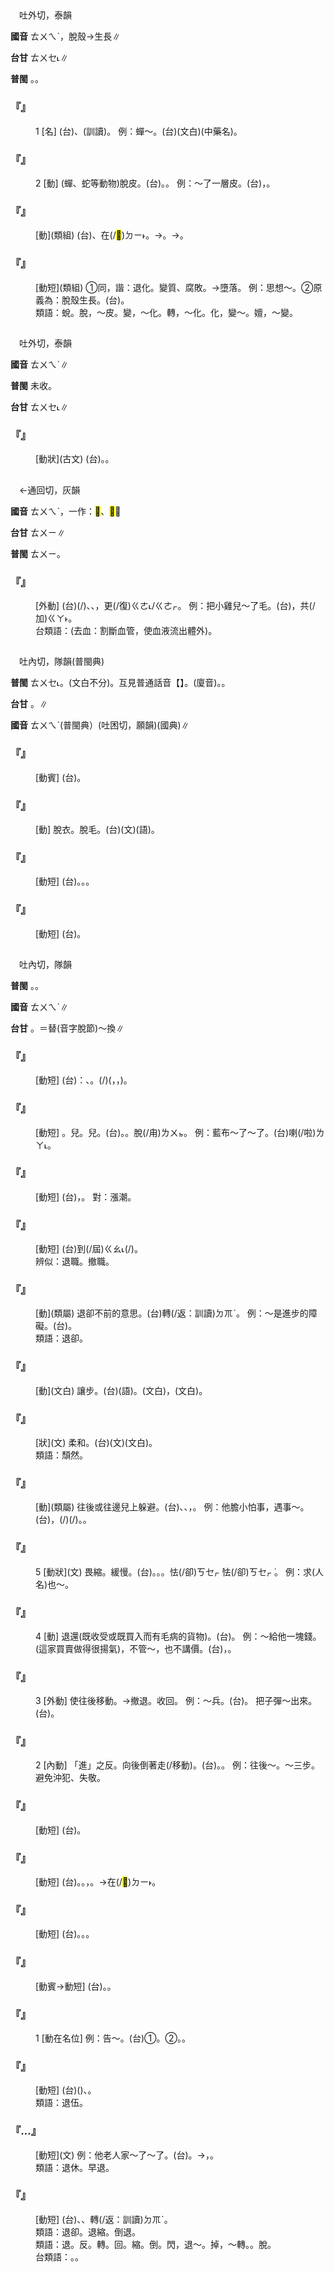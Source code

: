 
=={{ruby|蛻|ㄊㄨㄟˋ}}==

　吐外切，泰韻

'''國音''' <rt>ㄊㄨㄟˋ</rt>{{ruby|。|ㄕㄨㄟˋ}}，脫殼→生長∥

'''台甘''' <rt>ㄊㄨㆤ˪</rt>∥

'''普閩''' {{ruby|(文)|ㄊㄨㆤ˪}}。{{ruby|(白)|ㄊㄨㄧ˪}}。

    

==='''『{{ruby|蛻|ㄊㄨㄟˋ}}』'''===
:1  [名] (台){{ruby|蛇|ㄗㄨㄚˊ}}、{{ruby|蟬|ㄒㄧㄢˊ}}{{ruby|等|ㄉㄧㄥˋ}}{{ruby|動|ㄉㆲ˫}}{{ruby|物|ㆠㄨㆵ ͘}}{{ruby|所|ㄙㆦˋ}}{{ruby|脫|ㄊㆭ˪}}(訓讀){{ruby|落|ㄌㄜㆷ ͘}}{{ruby|來|·ㄌㄞˊ}}{{ruby|丌|ㆤ}}{{ruby|殼|ㄎㄚㆶ}}。 例：蟬～。(台){{ruby|蟬|ㄒㄧㄢˊ}}{{ruby|蛻|ㄊㄨㆤ˪}}(文白)(中藥名)。
    

==='''『{{ruby|蛻|ㄊㄨㄟˋ}}』'''===
:2  [動] (蟬、蛇等動物)脫皮。(台){{ruby|脫|ㄊㆭ˪}}{{ruby|殼|ㄎㄚㆶ}}。{{ruby|<mark>&#xffef5;</mark>|ㄌㄧㄨ˪}}{{ruby|皮|ㄆㆤˊ/ㄆㄨㆤˊ}}。 例：～了一層皮。(台){{ruby|脫|ㄌㄨㆵ}}{{ruby|一|ㄐㄧㆵ ͘}}{{ruby|重|ㄉㄧㄥˊ}}{{ruby|皮|ㄆㄨㆤˊ/ㄆㆤˊ}}，{{ruby|脫|ㄊㆭ˪}}{{ruby|一|ㄐㄧㆵ ͘}}{{ruby|重|ㄉㄧㄥˊ}}{{ruby|殼|ㄎㄚㆶ}}。
    

==='''『{{ruby|蛻|ㄊㄨㄟˋ}}{{ruby|變|ㄅㄧㄢˋ}}』'''===
: [動](類組) (台){{ruby|人|ㄌㄧㄣˊ/ㆢㄧㄣˊ}}、{{ruby|物|ㆠㄨㆵ ͘}}在(/<mark>&#xf9853;</mark>)<rt>ㄉㄧ˫</rt>{{ruby|生|ㄒㄧㄥ}}{{ruby|活|ㄨㄚㆷ ͘}}{{ruby|丌|ㆤ}}{{ruby|過|ㄍㄨㆤ˪/ㄍㆤ˪}}{{ruby|程|ㄊㄧㄥˊ}}{{ruby|中|ㄉㄧㆲ}}{{ruby|發|ㄏㄨㄚㆵ}}{{ruby|生|ㄒㄧㄥ}}{{ruby|本|ㄅㄨㄣˋ}}{{ruby|質|ㄐㄧㆵ}}{{ruby|上|ㄒㄧㆲ˫}}{{ruby|丌|ㆤ}}{{ruby|變|ㄅㄧㄢ˪}}{{ruby|化|ㄏㄨㄚ˪}}。→{{ruby|變|ㄅㄧㄢ˪}}{{ruby|質|ㄐㄧㆵ}}。→{{ruby|變|ㄅㄧㄢ˪}}{{ruby|衰|ㄙㄨㆤ}}。
    

==='''『{{ruby|蛻|ㄊㄨㄟˋ}}{{ruby|化|ㄏㄨㄚˋ}}』'''===
: [動短](類組) ①同，諧：退化。變質、腐敗。→墮落。 例：思想～。②原義為：脫殼生長。(台){{ruby|思|ㄙㄨ˫}}{{ruby|想|ㄒㄧㆲˋ}}{{ruby|蛻|ㄊㄨㆤ˪}}{{ruby|化|ㄏㄨㄚ˪}}。
:類語：蛻。脫，～皮。變，～化。轉，～化。化，變～。嬗，～變。
:
    

=={{ruby|駾|ㄊㄨㄟˋ}}==

　吐外切，泰韻

'''國音''' <rt>ㄊㄨㄟˋ</rt>∥

'''普閩''' 未收。

'''台甘''' <rt>ㄊㄨㆤ˪</rt>∥

    

==='''『{{ruby|駾|ㄊㄨㄟˋ}}』'''===
: [動狀](古文) (台){{ruby|著|ㄉㄧㄜㆷ ͘}}{{ruby|青|ㄘㆥ/ㄑㆪ}}{{ruby|驚|ㄍㄧㆩ}}。{{ruby|亂|ㄌㄨㄢ˫}}{{ruby|亂|ㄌㄨㄢ˫}}{{ruby|衝|ㄐㄧㄥ/ㄗㆲˊ}}。
    

=={{ruby|<mark>&#xf9841;</mark>|ㄊㄨㄟˋ}}==

　←通回切，灰韻{{ruby|＝|ㄊㄨㄟ}}

'''國音''' <rt>ㄊㄨㄟˋ</rt>，一作：<mark>&#xf9842;</mark>、<mark>&#xf9843;</mark>∥

'''台甘''' <rt>ㄊㄨㄧ</rt>∥

'''普閩''' <rt>ㄊㄨㄧ</rt>。

    

==='''『{{ruby|<mark>&#xf9841;</mark>|ㄊㄨㄟˋ}}』'''===
: [外動] (台){{ruby|已|ㄧˋ}}{{ruby|經|ㄍㄧㄥ}}{{ruby|割|ㄍㄨㄚㆷ}}{{ruby|血|ㄏㄨㄧㆷ}}(/{{ruby|鐕|ㄑㄧㆰˋ}}{{ruby|血|ㄏㄨㆤㆷ}}){{ruby|丌|ㆤ}}{{ruby|雞|ㄍㄨㆤ/ㄍㆤ}}、{{ruby|鴨|ㄚㆷ}}、{{ruby|豬|ㄉㄨ/ㄉㄧ}}，{{ruby|用|ㄧㄥ˫/ㄧㆲ˫}}{{ruby|滾|ㄍㄨㄣˋ}}{{ruby|水|ㄗㄨㄧˋ}}{{ruby|<mark>&#xf9ad7;</mark>|ㄍㄜ˫}}{{ruby|<mark>&#xf9ad7;</mark>|ㄍㄜ˫}}{{ruby|燙|ㄊㆭ˪}}{{ruby|燙|ㄊㆭ˪}}{{ruby|咧|ㄌㆤ˪}}{{ruby|即|ㄐㄧㄚㆷ}}更(/復)<rt>ㄍㄜ˪/ㄍㄜㆷ</rt>{{ruby|脫|ㄊㄨㆵ/ㄌㄨㆵ}}{{ruby|毛|ㄇㆦ/ㄇㆭˊ}}{{ruby|丌|ㆤ}}{{ruby|意|ㄧ˪}}{{ruby|思|ㄙㄨ˪}}。 例：把小雞兒～了毛。(台){{ruby|雞|ㄍㄨㆤ/ㄍㆤ}}{{ruby|仔|ㄚ}}{{ruby|丌|ㆤ}}{{ruby|毛|ㄇㆭˊ/ㄇㆦ}}，共(/加)<rt>ㄍㄚ˫</rt>{{ruby|燙|ㄊㆭ˪}}{{ruby|燙|ㄊㆭ˪}}{{ruby|脫|ㄌㄨㆵ}}{{ruby|脫|ㄌㄨㆵ}}{{ruby|咧|ㄌㆤ˪}}。
:台類語：{{ruby|煞|ㄙㄨㄚㆷ}}{{ruby|血|ㄏㄨㆤㆷ}}(去血：割斷血管，使血液流出體外)。
:
    

=={{ruby|褪|ㄊㄨㄟˋ}}==

　吐內切，隊韻(普閩典)

'''普閩''' <rt>ㄊㄨㆤ˪</rt>{{ruby|。|ㄊㄨㄧ˪}}。(文白不分)。互見普通話音【{{ruby|褪|ㄊㄨㄣˋ}}】。(廈音){{ruby|(文)|ㄊㄨㄣ˪}}。{{ruby|(白)|ㄊㆭ˪}}。

'''台甘''' {{ruby|(文)|ㄊㄨㄣ˪}}。{{ruby|(語)|ㄊㆭ˪}}∥

'''國音''' <rt>ㄊㄨㄟˋ</rt>(普閩典）{{ruby|。|ㄊㄨㄣˋ}}(吐困切，願韻)(國典)∥

    

==='''『{{ruby|褪|ㄊㄨㄟˋ}}{{ruby|衣|ㄧ}}』'''===
: [動賓] (台){{ruby|褪|ㄊㆭ˪}}{{ruby|衫|ㄙㆩ}}。
    

==='''『{{ruby|褪|ㄊㄨㄟˋ}}』'''===
: [動] 脫衣。脫毛。(台){{ruby|褪|ㄊㄨㄣ˪}}(文){{ruby|。|ㄊㆭ˪/ㄊㄨㆪ˪}}(語)。
    

==='''『{{ruby|褪|ㄊㄨㄟˋ}}{{ruby|色|ㄙㄜˋ}}』'''===
: [動短] (台){{ruby|褪|ㄊㆭ˪}}{{ruby|色|ㄒㄧㆤㆶ}}。{{ruby|退|ㄊㄨㆤ˪/ㄊㆤ˪}}{{ruby|色|ㄒㄧㆤㆶ}}。{{ruby|落|ㄌㄚㆶ}}{{ruby|色|ㄒㄧㆤㆶ}}。
    

==='''『{{ruby|褪|ㄊㄨㄟˋ}}{{ruby|毛|ㄇㄠˊ}}』'''===
: [動短] (台){{ruby|褪|ㄊㄨㆪ˪}}{{ruby|毛|ㄇㆦ/ㄇㆭˊ}}。
    

=={{ruby|退|ㄊㄨㄟˋ}}==

　吐內切，隊韻

'''普閩''' {{ruby|(文)|ㄊㄨㆤ˪}}。{{ruby|(白)|ㄊㆤ˪}}。

'''國音''' <rt>ㄊㄨㄟˋ</rt>∥

'''台甘''' {{ruby|(文)|ㄊㄨㆤ˪}}。{{ruby|(語)|ㄊㆤ˪}}{{ruby|。|ㄊㄨㄧ˪}}＝替(音字脫節)～換∥

    

==='''『{{ruby|退|ㄊㄨㄟˋ}}{{ruby|燒|ㄕㄠ}}』'''===
: [動短] (台){{ruby|對|ㄉㄨㄧ˪}}：{{ruby|發|ㄏㄨㄚㆵ}}{{ruby|燒|ㄒㄧㄜ}}、{{ruby|發|ㄏㄨㄚㆵ}}{{ruby|熱|ㆢㄧㄚㆵ ͘/ㄌㄨㄚㆷ ͘}}。{{ruby|退|ㄊㄨㆤ˪/ㄊㆤ˪}}{{ruby|燒|ㄒㄧㄜ}}(/{{ruby|退|ㄊㄨㆤ˪/ㄊㆤ˪}}{{ruby|熱|ㆢㄧㄚㆵ ͘/ㄌㄧㄚㆵ ͘}})({{ruby|熱|ㆢㄧㄚㆵ ͘/ㄌㄧㄚㆵ ͘}}，{{ruby|退|ㄊㄨㆤ˪/ㄊㆤ˪}}{{ruby|去|ㄎㄧ˪}}，{{ruby|熱|ㆢㄧㄚㆵ ͘/ㄌㄧㄚㆵ ͘}}{{ruby|度|ㄉㆦ˫}}{{ruby|減|ㄍㄧㆰˋ}}{{ruby|少|ㄐㄧㄜˋ}})。
    

==='''『{{ruby|退|ㄊㄨㄟˋ}}{{ruby|色|ㄕㄞˇ}}』'''===
: [動短] {{ruby|褪|ㄊㄨㄣˋ}}{{ruby|色|ㄙㄜˋ}}。{{ruby|掉|ㄉㄧㄠˋ}}{{ruby|色|ㄕㄞˇ}}兒。{{ruby|落|ㄌㄠˋ}}{{ruby|色|ㄕㄞˇ}}兒。(台){{ruby|退|ㄊㄨㆤ˪/ㄊㆤ˪}}{{ruby|色|ㄒㄧㆤㆶ}}。{{ruby|落|ㄌㄚㆶ}}{{ruby|色|ㄒㄧㆤㆶ}}。脫(/甪)<rt>ㄌㄨㆵ</rt>{{ruby|色|ㄒㄧㆤㆶ}}。 例：藍布～了～了。(台){{ruby|藍|ㄋㄚˊ}}{{ruby|色|ㄒㄧㆤㆶ}}{{ruby|布|ㄅㆦ˪}}{{ruby|退|ㄊㄨㆤ˪/ㄊㆤ˪}}{{ruby|色|ㄒㄧㆤㆶ}}喇(/啦)<rt>ㄌㄚ˪</rt>。
    

==='''『{{ruby|退|ㄊㄨㄟˋ}}{{ruby|潮|ㄔㄠˊ}}』'''===
: [動短] (台){{ruby|海|ㄏㄞˋ}}{{ruby|水|ㄗㄨㄧˋ}}{{ruby|降|ㄍㄤ˪}}{{ruby|落|ㄌㄜㆷ ͘}}，{{ruby|由|ㄧㄨˊ}}{{ruby|海|ㄏㄞˋ}}{{ruby|邊|ㄅㆪ}}{{ruby|消|ㄒㄧㄠ}}{{ruby|退|ㄊㄨㆤ˪/ㄊㆤ˪}}。 對：漲潮。
    

==='''『{{ruby|退|ㄊㄨㄟˋ}}{{ruby|休|ㄒㄧㄡ}}』'''===
: [動短] (台)到(/屆)<rt>ㄍㄠ˪</rt>{{ruby|了|ㄌㄧㄠˋ}}{{ruby|規|ㄍㄨㄧ}}{{ruby|定|ㄉㄧㄥ˫}}{{ruby|丌|ㆤ}}{{ruby|年|ㄋㄧˊ}}{{ruby|齡|ㄌㄧㄥˊ}}(/{{ruby|年|ㄋㄧˊ}}{{ruby|資|ㄗㄨ}}){{ruby|離|ㄌㄧ˫}}{{ruby|開|ㄎㄨㄧ}}{{ruby|職|ㄐㄧㆵ}}{{ruby|位|ㄨㄧ˫}}。
:辨似：退職。撤職。
:
    

==='''『{{ruby|退|ㄊㄨㄟˋ}}{{ruby|縮|ㄙㄨㄛ}}』'''===
: [動](類屬) 退卻不前的意思。(台){{ruby|縮|ㄍㄧㄨ}}{{ruby|倒|ㄉㄜ˪}}轉(/返：訓讀)<rt>ㄉㆭˋ</rt>。 例：～是進步的障礙。(台){{ruby|退|ㄊㄨㆤ˪/ㄊㆤ˪}}{{ruby|步|ㄅㆦ˫}}{{ruby|是|ㄒㄧ˫}}{{ruby|進|ㄐㄧㄣ˪}}{{ruby|步|ㄅㆦ˫}}{{ruby|丌|ㆤ}}{{ruby|障|ㄐㄧㆲ˪}}{{ruby|礙|ㆣㄞ˫}}。
:類語：退卻。
:
    

==='''『{{ruby|退|ㄊㄨㄟˋ}}{{ruby|讓|ㄖㄤˋ}}』'''===
: [動](文白) 讓步。(台){{ruby|讓|ㄋㄧㄨ˫/ㄌㄧㆲ˫}}{{ruby|步|ㄅㆦ˫}}(語)。{{ruby|謙|ㄎㄧㆰ}}{{ruby|退|ㄊㆤ˪/ㄊㄨㆤ˪}}(文白)，{{ruby|謙|ㄎㄧㆰ}}{{ruby|讓|ㄌㄧㆲ˫}}(文白)。
    

==='''『{{ruby|退|ㄊㄨㄟˋ}}{{ruby|然|ㄖㄢˊ}}』'''===
: [狀](文) 柔和。(台)(文){{ruby|溫|ㄨㄣ}}{{ruby|柔|ㆢㄧㄨˊ/ㄌㄧㄨˊ}}(文白)。
:類語：頹然。
:
    

==='''『{{ruby|退|ㄊㄨㄟˋ}}{{ruby|閃|ㄕㄢˇ}}』'''===
: [動](類屬) 往後或往邊兒上躲避。(台){{ruby|閃|ㄒㄧㆰˋ}}{{ruby|退|ㄊㄨㆤ˪/ㄊㆤ˪}}、{{ruby|閃|ㄒㄧㆰˋ}}{{ruby|避|ㄆㄧㄚㆷ/ㄅㄧ˫}}、{{ruby|閃|ㄒㄧㆰˋ}}{{ruby|開|ㄎㄨㄧ}}，{{ruby|退|ㄊㄨㆤ˪/ㄊㆤ˪}}{{ruby|倒|ㄉㄜ˪}}{{ruby|轉|ㄉㆭˋ}}。 例：他膽小怕事，遇事～。(台){{ruby|伊|ㄧ}}{{ruby|無|ㆠㄜˊ}}{{ruby|膽|ㄉㆩˋ}}{{ruby|又|ㄧㄨ˫}}{{ruby|畏|ㄨㄧ˪}}{{ruby|事|ㄙㄨ˫}}，{{ruby|凡|ㄏㄨㄢ˫}}{{ruby|有|ㄨ˫}}{{ruby|載|ㄉㄞ˫}}(/{{ruby|戴|ㄉㄞ˪}}){{ruby|事|ㄐㄧ˪}}(/{{ruby|事|ㄉㄞ˫}}{{ruby|情|ㄐㄧ˪}}){{ruby|攏|ㄌㆲˋ}}{{ruby|閃|ㄒㄧㆰˋ}}{{ruby|對|ㄉㄨㄧ˪}}{{ruby|邊|ㄅㆪ}}{{ruby|仔|ㄚ}}{{ruby|去|ㄎㄧ˪}}。{{ruby|踏|ㄉㄚㆷ ͘}}{{ruby|倒|ㄉㄜ˪}}{{ruby|退|ㄊㄨㆤ˪/ㄊㆤ˪}}。
    

==='''『{{ruby|退|ㄊㄨㄟˋ}}』'''===
:5  [動狀](文) 畏縮。緩慢。(台){{ruby|慢|ㆠㄢ˫}}{{ruby|鈍|ㄊㄨㄣˊ}}。{{ruby|<mark>&#xf90b4;</mark>|ㄙㄜˊ}}{{ruby|<mark>&#xf90b4;</mark>|ㄙㄜˊ}}。{{ruby|無|ㆠㄜˊ}}{{ruby|積|ㄐㄧㆤㆶ}}{{ruby|極|ㄍㄧㆤㆶ ͘}}。{{ruby|驚|ㄍㄧㆩ}}怯(/卻)<rt>ㄎㆤㆷ ͘</rt>怯(/卻)<rt>ㄎㆤㆷ ͘</rt>。 例：求(人名)也～。
    

==='''『{{ruby|退|ㄊㄨㄟˋ}}』'''===
:4  [動] 退還(既收受或既買入而有毛病的貨物)。(台){{ruby|退|ㄊㄨㆤ˪/ㄊㆤ˪}}{{ruby|還|ㄏㄢˊ/ㄏㆮˊ/ㄏㄧㄥˊ}}。 例：～給他一塊錢。(這家買賣做得很揚氣)，不管～，也不講價。(台){{ruby|無|ㆠㄜˊ}}{{ruby|<mark>&#xffa49;</mark>|ㆠㆤㆷ/ㆠㄨㆤㆷ}}{{ruby|付|ㄏㆦ˫}}{{ruby|人|ㄌㄤˊ}}{{ruby|退|ㄊㄨㆤ˪/ㄊㆤ˪}}{{ruby|還|ㄏㄧㄥˊ}}，{{ruby|亦|ㄧㄚㆷ ͘}}{{ruby|<mark>&#xffa45;</mark>|ㆠㆤ˫/ㆠㄨㆤ˫}}{{ruby|得|ㄉㄧㆵ}}{{ruby|講|ㄍㆲˋ}}{{ruby|→|ㄍㆲ}}{{ruby|價|ㄍㆤ˪}}。
    

==='''『{{ruby|退|ㄊㄨㄟˋ}}』'''===
:3  [外動] 使往後移動。→撤退。收回。 例：～兵。(台){{ruby|撤|ㄊㄧㄚㆵ}}{{ruby|退|ㄊㄨㆤ˪/ㄊㆤ˪}}。 把子彈～出來。(台){{ruby|銃|ㄑㄧㄥ˪}}{{ruby|子|ㄐㄧˋ}}{{ruby|剝|ㄅㄚㆶ}}{{ruby|出|ㄘㄨㆵ}}{{ruby|來|·ㄌㄞˊ}}。
    

==='''『{{ruby|退|ㄊㄨㄟˋ}}』'''===
:2  [內動] 「進」之反。向後倒著走(/移動)。(台){{ruby|退|ㄊㄨㆤ˪/ㄊㆤ˪}}。{{ruby|倒|ㄉㄜ˪}}{{ruby|退|ㄊㄨㆤ˪/ㄊㆤ˪}}。 例：往後～。～三步。避免沖犯、失敬。
    

==='''『{{ruby|退|ㄊㄨㄟˋ}}{{ruby|席|ㄒㄧˊ}}』'''===
: [動短] (台){{ruby|離|ㄌㄧ˫}}{{ruby|開|ㄎㄨㄧ}}{{ruby|會|ㄏㄨㆤ˫}}{{ruby|議|ㆣㄧ˫}}{{ruby|丌|ㆤ}}{{ruby|席|ㄒㄧㆤㆶ ͘/ㄒㄧㆵ ͘}}{{ruby|位|ㄨㄧ˫}}。
    

==='''『{{ruby|退|ㄊㄨㄟˋ}}{{ruby|化|ㄏㄨㄚˋ}}』'''===
: [動短] (台){{ruby|生|ㄒㄧㄥ}}{{ruby|物|ㆠㄨㆵ ͘}}{{ruby|器|ㄎㄧ˪}}{{ruby|官|ㄍㄨㄢ}}。{{ruby|因|ㄧㄣ}}{{ruby|生|ㄒㄧㄥ}}{{ruby|活|ㄏㄨㄚㆵ ͘/ㄨㄚㆷ ͘}}{{ruby|環|ㄎㄨㄢˊ}}{{ruby|境|ㄍㄧㄥˋ}}{{ruby|變|ㄅㄧㄢ˪}}{{ruby|化|ㄏㄨㄚ˪}}。{{ruby|無|ㆠㄜˊ}}{{ruby|路|ㄌㆦ˫}}{{ruby|用|ㄧㄥ˫/ㄧㆲ˫}}，{{ruby|逐|ㄉㄧㆦㆶ ͘}}{{ruby|漸|ㄐㄧㆰ˫}}{{ruby|簡|ㄍㄢˋ}}{{ruby|化|ㄏㄨㄚ˪}}{{ruby|縮|ㄙㆦㆶ}}{{ruby|小|ㄒㄧㄜˋ}}。→在(/<mark>&#xf9853;</mark>)<rt>ㄉㄧ˫</rt>{{ruby|生|ㄒㄧㄥ}}{{ruby|活|ㄨㄚㆷ ͘}}{{ruby|競|ㄍㄧㄥ˪}}{{ruby|爭|ㄐㄧㄥ}}{{ruby|中|ㄉㄧㆲ}}{{ruby|<mark>&#xffa45;</mark>|ㆠㆤ˫/ㆠㄨㆤ˫}}{{ruby|得|ㄉㄧㆵ}}{{ruby|合|ㄍㄚㆴ}}{{ruby|別|ㄅㄚㆵ ͘}}{{ruby|人|ㄌㄤˊ}}{{ruby|平|ㄅㆪˊ/ㄅㆥˊ}}{{ruby|平|ㄅㆪˊ/ㄅㆥˊ}}{{ruby|進|ㄐㄧㄣ˪}}{{ruby|步|ㄅㆦ˫}}。
    

==='''『{{ruby|退|ㄊㄨㄟˋ}}{{ruby|步|ㄅㄨˋ}}』'''===
: [動短] (台){{ruby|退|ㄊㄨㆤ˪/ㄊㆤ˪}}{{ruby|步|ㄅㆦ˫}}。{{ruby|無|ㆠㄜˊ}}{{ruby|進|ㄐㄧㄣ˪}}{{ruby|步|ㄅㆦ˫}}。{{ruby|成|ㄒㄧㄥˊ}}{{ruby|績|ㄐㄧㆤㆶ}}{{ruby|較|ㄎㄚㆷ}}{{ruby|<mark>&#xffcda;</mark>|ㆠㄞˋ}}{{ruby|去|ㄎㄧ˪}}。
    

==='''『{{ruby|退|ㄊㄨㄟˋ}}{{ruby|保|ㄅㄠˇ}}』'''===
: [動賓→動短] (台){{ruby|退|ㄊㄨㆤ˪/ㄊㆤ˪}}{{ruby|保|ㄅㄜˋ}}。{{ruby|消|ㄒㄧㄠ}}{{ruby|除|ㄉㄨˊ/ㄉㄧˊ}}{{ruby|共|ㄍㄚ˫}}{{ruby|人|ㄌㄤ˫}}{{ruby|作|ㄗㄜ˪}}{{ruby|保|ㄅㄜˋ}}{{ruby|證|ㄐㄧㄥ˪}}{{ruby|人|ㆢㄧㄣˊ/ㄌㄧㄣˊ}}{{ruby|丌|ㆤ}}{{ruby|責|ㄐㄧㆤㆶ}}{{ruby|任|ㆢㄧㆬ˫/ㄌㄧㆬ˫}}。
    

==='''『{{ruby|退|ㄊㄨㄟˋ}}』'''===
:1  [動在名位] 例：告～。(台)①{{ruby|辭|ㄒㄧˊ}}{{ruby|職|ㄐㄧㆵ}}。②{{ruby|告|ㄍㄜ˪}}{{ruby|辭|ㄒㄧˊ}}。{{ruby|相|ㄒㄧㄜ/ㄙㆩ}}{{ruby|辭|ㄒㄧˊ}}。
    

==='''『{{ruby|退|ㄊㄨㄟˋ}}{{ruby|役|ㄧˋ}}』'''===
: [動短] (台){{ruby|免|ㆠㄧㄢˋ}}{{ruby|除|ㄉㄨˊ/ㄉㄧˊ}}({{ruby|軍|ㄍㄨㄣ}}{{ruby|務|ㆠㄨ˫}}{{ruby|上|ㄒㄧㆲ˫}}{{ruby|其|ㄍㄧˊ}}{{ruby|他|ㄊㄚ}}{{ruby|丌|ㆤ}}){{ruby|責|ㄐㄧㆤㆶ}}{{ruby|任|ㆢㄧㆬ˫/ㄌㄧㆬ˫}}、{{ruby|義|ㆣㄧ˫}}{{ruby|務|ㆠㄨ˫}}。
:類語：退伍。
:
    

==='''『{{ruby|告|ㄍㄠˋ}}…{{ruby|退|ㄊㄨㄟˋ}}』'''===
: [動短](文) 例：他老人家～了～了。(台){{ruby|舊|ㄍㄨ˫}}{{ruby|時|ㄒㄧˊ}}{{ruby|代|ㄉㄞ˫}}{{ruby|請|ㄑㄧㄥˋ}}{{ruby|求|ㄍㄧㄨˊ}}{{ruby|辭|ㄒㄧˊ}}{{ruby|去|ㄎㄧ˪}}{{ruby|職|ㄐㄧㆵ}}{{ruby|位|ㄨㄧ˫}}{{ruby|丌|ㆤ}}{{ruby|意|ㄧ˪}}{{ruby|思|ㄙㄨ˪}}。→{{ruby|集|ㄐㄧㆴ ͘}}{{ruby|會|ㄏㄨㆤ˫}}{{ruby|時|ㄒㄧˊ}}，{{ruby|未|ㆠㄨㆤ˫/ㆠㆤ˫}}{{ruby|完|ㄨㄢˊ}}{{ruby|<mark>&#xffa49;</mark>|ㆠㆤㆷ/ㆠㄨㆤㆷ}}{{ruby|先|ㄒㄧㄥ}}{{ruby|離|ㄌㄧ˫}}{{ruby|開|ㄎㄨㄧ}}{{ruby|亦|ㄧㄚㆷ ͘}}{{ruby|講|ㄍㆲˋ}}{{ruby|→|ㄍㆲ}}{{ruby|告|ㄍㄜ˪}}{{ruby|退|ㄊㄨㆤ˪/ㄊㆤ˪}}。
:類語：退休。早退。
:
    

==='''『{{ruby|後|ㄏㄡˋ}}{{ruby|退|ㄊㄨㄟˋ}}』'''===
: [動短] (台){{ruby|退|ㄊㄨㆤ˪/ㄊㆤ˪}}{{ruby|後|ㄠ˫}}、{{ruby|倒|ㄉㄜ˪}}{{ruby|退|ㄊㄨㆤ˪/ㄊㆤ˪}}、{{ruby|退|ㄊㄨㆤ˪/ㄊㆤ˪}}{{ruby|倒|ㄉㄜ˪}}轉(/返：訓讀)<rt>ㄉㆭˋ</rt>。
:類語：退卻。退縮。倒退。
:
:類語：退。反。轉。回。縮。倒。閃，退～。掉，～轉。{{ruby|褪|ㄊㄨㄣˋ}}。脫。
:
:台類語：{{ruby|落|ㄌㄚㆶ}}。{{ruby|甪|ㄌㄨㆵ}}。
:
    
